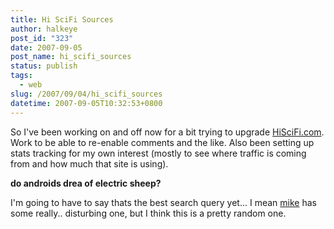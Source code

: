 ```yaml
---
title: Hi SciFi Sources
author: halkeye
post_id: "323"
date: 2007-09-05
post_name: hi_scifi_sources
status: publish
tags:
  - web
slug: /2007/09/04/hi_scifi_sources
datetime: 2007-09-05T10:32:53+0800
---
```


So I've been working on and off now for a bit trying to upgrade [HiSciFi.com](https://www.hiscifi.com). Work to be able to re-enable comments and the like. Also been setting up stats tracking for my own interest (mostly to see where traffic is coming from and how much that site is using).

**do androids drea of electric sheep?**

I'm going to have to say thats the best search query yet... I mean [mike](https://www.slurrey.com) has some really.. disturbing one, but I think this is a pretty random one.
